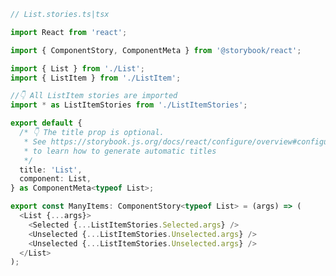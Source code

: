 ```ts
// List.stories.ts|tsx

import React from 'react';

import { ComponentStory, ComponentMeta } from '@storybook/react';

import { List } from './List';
import { ListItem } from './ListItem';

//👇 All ListItem stories are imported
import * as ListItemStories from './ListItemStories';

export default {
  /* 👇 The title prop is optional.
   * See https://storybook.js.org/docs/react/configure/overview#configure-story-loading
   * to learn how to generate automatic titles
   */
  title: 'List',
  component: List,
} as ComponentMeta<typeof List>;

export const ManyItems: ComponentStory<typeof List> = (args) => (
  <List {...args}>
    <Selected {...ListItemStories.Selected.args} />
    <Unselected {...ListItemStories.Unselected.args} />
    <Unselected {...ListItemStories.Unselected.args} />
  </List>
);
```